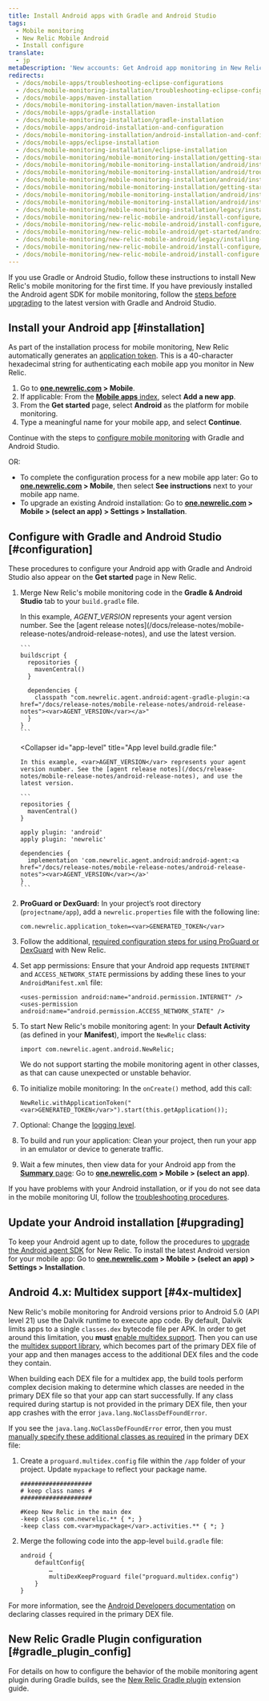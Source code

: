 ```yaml
---
title: Install Android apps with Gradle and Android Studio
tags:
  - Mobile monitoring
  - New Relic Mobile Android
  - Install configure
translate:
  - jp
metaDescription: 'New accounts: Get Android app monitoring in New Relic at newrelic.com/signup. Existing accounts: Add mobile monitoring to your Android apps from the UI.'
redirects:
  - /docs/mobile-apps/troubleshooting-eclipse-configurations
  - /docs/mobile-monitoring-installation/troubleshooting-eclipse-configurations
  - /docs/mobile-apps/maven-installation
  - /docs/mobile-monitoring-installation/maven-installation
  - /docs/mobile-apps/gradle-installation
  - /docs/mobile-monitoring-installation/gradle-installation
  - /docs/mobile-apps/android-installation-and-configuration
  - /docs/mobile-monitoring-installation/android-installation-and-configuration
  - /docs/mobile-apps/eclipse-installation
  - /docs/mobile-monitoring-installation/eclipse-installation
  - /docs/mobile-monitoring/mobile-monitoring-installation/getting-started/android-installation-and-configuration
  - /docs/mobile-monitoring/mobile-monitoring-installation/android/installing-android-apps-gradle-and
  - /docs/mobile-monitoring/mobile-monitoring-installation/android/troubleshooting-eclipse-configurations
  - /docs/mobile-monitoring/mobile-monitoring-installation/android/installing-android-apps-eclipse
  - /docs/mobile-monitoring/mobile-monitoring-installation/getting-started/android-installation-configuration
  - /docs/mobile-monitoring/mobile-monitoring-installation/android/installing-android-apps-gradle-android-studio
  - /docs/mobile-monitoring/mobile-monitoring-installation/android/installing-android-apps-maven
  - /docs/mobile-monitoring/mobile-monitoring-installation/legacy/installing-android-apps-eclipse
  - /docs/mobile-monitoring/new-relic-mobile-android/install-configure/android-installation-configuration
  - /docs/mobile-monitoring/new-relic-mobile-android/install-configure/installing-android-apps-gradle-android-studio
  - /docs/mobile-monitoring/new-relic-mobile-android/get-started/android-installation-configuration
  - /docs/mobile-monitoring/new-relic-mobile-android/legacy/installing-android-apps-eclipse
  - /docs/mobile-monitoring/new-relic-mobile-android/install-configure/installing-android-apps-maven
  - /docs/mobile-monitoring/new-relic-mobile-android/install-configure
---
```


If you use Gradle or Android Studio, follow these instructions to install New Relic's mobile monitoring for the first time. If you have previously installed the Android agent SDK for mobile monitoring, follow the [steps before upgrading](/docs/mobile-monitoring/new-relic-mobile-android/install-configure/upgrade-new-relic-mobiles-android-sdk#android_upgrade_1) to the latest version with Gradle and Android Studio.

## Install your Android app [#installation]

As part of the installation process for mobile monitoring, New Relic automatically generates an [application token](/docs/mobile-apps/viewing-your-application-token). This is a 40-character hexadecimal string for authenticating each mobile app you monitor in New Relic.

1. Go to **[one.newrelic.com](https://one.newrelic.com/all-capabilities) > Mobile**.
2. If applicable: From the [**Mobile apps** index](/docs/mobile-monitoring/mobile-monitoring-ui/mobile-app-pages/mobile-apps-index), select **Add a new app**.
3. From the **Get started** page, select **Android** as the platform for mobile monitoring.
4. Type a meaningful name for your mobile app, and select **Continue**.

Continue with the steps to [configure mobile monitoring](#configuration) with Gradle and Android Studio.

OR:

* To complete the configuration process for a new mobile app later: Go to **[one.newrelic.com](https://one.newrelic.com/all-capabilities) > Mobile**, then select **See instructions** next to your mobile app name.
* To upgrade an existing Android installation: Go to **[one.newrelic.com](https://one.newrelic.com/all-capabilities) > Mobile > (select an app) > Settings > Installation**.

## Configure with Gradle and Android Studio [#configuration]

These procedures to configure your Android app with Gradle and Android Studio also appear on the **Get started** page in New Relic.

1. Merge New Relic's mobile monitoring code in the **Gradle & Android Studio** tab to your `build.gradle` file.

   <CollapserGroup>
     <Collapser
       id="project-level"
       title="Project level build.gradle file:"
     >
       In this example, <var>AGENT_VERSION</var> represents your agent version number. See the [agent release notes](/docs/release-notes/mobile-release-notes/android-release-notes), and use the latest version.

       ```
       buildscript {
         repositories {
           mavenCentral()
         }

         dependencies {
           classpath "com.newrelic.agent.android:agent-gradle-plugin:<a href="/docs/release-notes/mobile-release-notes/android-release-notes"><var>AGENT_VERSION</var></a>"
         }
       }
       ```
     </Collapser>

     <Collapser
       id="app-level"
       title="App level build.gradle file:"
     >
       In this example, <var>AGENT_VERSION</var> represents your agent version number. See the [agent release notes](/docs/release-notes/mobile-release-notes/android-release-notes), and use the latest version.

       ```
       repositories {
         mavenCentral()
       }

       apply plugin: 'android'
       apply plugin: 'newrelic'

       dependencies {
         implementation 'com.newrelic.agent.android:android-agent:<a href="/docs/release-notes/mobile-release-notes/android-release-notes"><var>AGENT_VERSION</var></a>'
       }
       ```
     </Collapser>
   </CollapserGroup>
2. **ProGuard or DexGuard:** In your project’s root directory (`projectname/app`), add a `newrelic.properties` file with the following line:

   ```
   com.newrelic.application_token=<var>GENERATED_TOKEN</var>
   ```
3. Follow the additional, [required configuration steps for using ProGuard or DexGuard](/docs/mobile-monitoring/new-relic-mobile-android/install-configure/configure-proguard-or-dexguard-android-apps) with New Relic.
4. Set app permissions: Ensure that your Android app requests `INTERNET` and `ACCESS_NETWORK_STATE` permissions by adding these lines to your `AndroidManifest.xml` file:

   ```
   <uses-permission android:name="android.permission.INTERNET" />
   <uses-permission android:name="android.permission.ACCESS_NETWORK_STATE" />
   ```
5. To start New Relic's mobile monitoring agent: In your **Default Activity** (as defined in your **Manifest**), import the `NewRelic` class:

   ```
   import com.newrelic.agent.android.NewRelic;
   ```

   <Callout variant="important">
     We do not support starting the mobile monitoring agent in other classes, as that can cause unexpected or unstable behavior.
   </Callout>
6. To initialize mobile monitoring: In the `onCreate()` method, add this call:

   ```
   NewRelic.withApplicationToken("<var>GENERATED_TOKEN</var>").start(this.getApplication());
   ```
7. Optional: Change the [logging level](/docs/mobile-monitoring/new-relic-mobile-android/api-guides/android-agent-configuration-feature-flags#logging).
8. To build and run your application: Clean your project, then run your app in an emulator or device to generate traffic.
9. Wait a few minutes, then view data for your Android app from the [**Summary** page](/docs/mobile-monitoring/mobile-monitoring-ui/mobile-app-pages/mobile-apps-overview-page): Go to **[one.newrelic.com](https://one.newrelic.com/all-capabilities) > Mobile > (select an app)**.

If you have problems with your Android installation, or if you do not see data in the mobile monitoring UI, follow the [troubleshooting procedures](/docs/mobile-monitoring/new-relic-mobile-android/troubleshoot/no-data-appears-android).

<InstallFeedback />

## Update your Android installation [#upgrading]

To keep your Android agent up to date, follow the procedures to [upgrade the Android agent SDK](/docs/mobile-monitoring/new-relic-mobile-android/install-configure/upgrading-new-relic-mobiles-android-sdk) for New Relic. To install the latest Android version for your mobile app: Go to **[one.newrelic.com](https://one.newrelic.com/all-capabilities) > Mobile > (select an app) > Settings > Installation**.

## Android 4.x: Multidex support [#4x-multidex]

New Relic's mobile monitoring for Android versions prior to Android 5.0 (API level 21) use the Dalvik runtime to execute app code. By default, Dalvik limits apps to a single `classes.dex` bytecode file per APK. In order to get around this limitation, you **must** [enable multidex support](https://developer.android.com/studio/build/multidex.html). Then you can use the [multidex support library](https://developer.android.com/tools/support-library/features.html#multidex), which becomes part of the primary DEX file of your app and then manages access to the additional DEX files and the code they contain.

When building each DEX file for a multidex app, the build tools perform complex decision making to determine which classes are needed in the primary DEX file so that your app can start successfully. If any class required during startup is not provided in the primary DEX file, then your app crashes with the error `java.lang.NoClassDefFoundError`.

If you see the `java.lang.NoClassDefFoundError` error, then you must [manually specify these additional classes as required](https://developer.android.com/studio/build/multidex.html#keep) in the primary DEX file:

1. Create a `proguard.multidex.config` file within the `/app` folder of your project. Update `mypackage` to reflect your package name.

   ```
   ####################
   # keep class names #
   ####################

   #Keep New Relic in the main dex
   -keep class com.newrelic.** { *; }
   -keep class com.<var>mypackage</var>.activities.** { *; }
   ```
2. Merge the following code into the app-level `build.gradle` file:

   ```
   android { 
       defaultConfig{
           …
           multiDexKeepProguard file("proguard.multidex.config")
       }
   }
   ```

For more information, see the [Android Developers documentation](https://developer.android.com/studio/build/multidex.html#keep) on declaring classes required in the primary DEX file.

## New Relic Gradle Plugin configuration [#gradle_plugin_config]

For details on how to configure the behavior of the mobile monitoring agent plugin during Gradle builds, see the [New Relic Gradle plugin](/docs/mobile-monitoring/new-relic-mobile-android/install-configure/configure-new-relic-gradle-plugin) extension guide.
